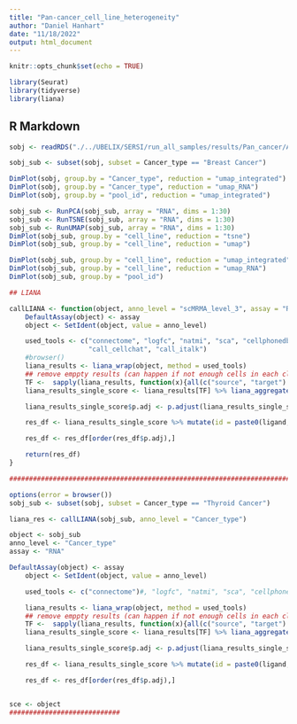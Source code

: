 ```yaml
---
title: "Pan-cancer_cell_line_heterogeneity"
author: "Daniel Hanhart"
date: "11/18/2022"
output: html_document
---
```


```r
knitr::opts_chunk$set(echo = TRUE)

library(Seurat)
library(tidyverse)
library(liana)

```


## R Markdown

```r

sobj <- readRDS("./../UBELIX/SERSI/run_all_samples/results/Pan_cancer/Annotation/scMRMA/SeuratObject.rds")

sobj_sub <- subset(sobj, subset = Cancer_type == "Breast Cancer")

```

```r

DimPlot(sobj, group.by = "Cancer_type", reduction = "umap_integrated")
DimPlot(sobj, group.by = "Cancer_type", reduction = "umap_RNA")
DimPlot(sobj, group.by = "pool_id", reduction = "umap_integrated")

```
```r

sobj_sub <- RunPCA(sobj_sub, array = "RNA", dims = 1:30)
sobj_sub <- RunTSNE(sobj_sub, array = "RNA", dims = 1:30)
sobj_sub <- RunUMAP(sobj_sub, array = "RNA", dims = 1:30)
DimPlot(sobj_sub, group.by = "cell_line", reduction = "tsne")
DimPlot(sobj_sub, group.by = "cell_line", reduction = "umap")

DimPlot(sobj_sub, group.by = "cell_line", reduction = "umap_integrated")
DimPlot(sobj_sub, group.by = "cell_line", reduction = "umap_RNA")
DimPlot(sobj_sub, group.by = "pool_id")

```

```r
## LIANA

callLIANA <- function(object, anno_level = "scMRMA_level_3", assay = "RNA"){
    DefaultAssay(object) <- assay
    object <- SetIdent(object, value = anno_level)

    used_tools <- c("connectome", "logfc", "natmi", "sca", "cellphonedb", "cytotalk",
                    "call_cellchat", "call_italk")
    #browser()
    liana_results <- liana_wrap(object, method = used_tools)
    ## remove emppty results (can happen if not enough cells in each cluster)
    TF <-  sapply(liana_results, function(x){all(c("source", "target") %in% names(x))})
    liana_results_single_score <- liana_results[TF] %>% liana_aggregate()

    liana_results_single_score$p.adj <- p.adjust(liana_results_single_score$aggregate_rank, "BH")

    res_df <- liana_results_single_score %>% mutate(id = paste0(ligand, " -> ", receptor), comparison = paste0(source, "_vs_", target))

    res_df <- res_df[order(res_df$p.adj),]

    return(res_df)
}

################################################################################

options(error = browser())
sobj_sub <- subset(sobj, subset = Cancer_type == "Thyroid Cancer")

liana_res <- callLIANA(sobj_sub, anno_level = "Cancer_type")

object <- sobj_sub
anno_level <- "Cancer_type"
assay <- "RNA"

DefaultAssay(object) <- assay
    object <- SetIdent(object, value = anno_level)

    used_tools <- c("connectome")#, "logfc", "natmi", "sca", "cellphonedb", "cytotalk","call_cellchat", "call_italk")

    liana_results <- liana_wrap(object, method = used_tools)
    ## remove emppty results (can happen if not enough cells in each cluster)
    TF <-  sapply(liana_results, function(x){all(c("source", "target") %in% names(x))})
    liana_results_single_score <- liana_results[TF] %>% liana_aggregate()

    liana_results_single_score$p.adj <- p.adjust(liana_results_single_score$aggregate_rank, "BH")

    res_df <- liana_results_single_score %>% mutate(id = paste0(ligand, " -> ", receptor), comparison = paste0(source, "_vs_", target))

    res_df <- res_df[order(res_df$p.adj),]


sce <- object
############################

```

```r


```